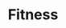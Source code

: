 ---
slug: fitness
link: /projects/fitness/
category: 'projects'
title: Fitness
publicData: Sep 11th 2020
pagesCount: 1
pages: 
        - page:
            - image: test
            - title: Главная
sortIdx: 250
---